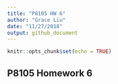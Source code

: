 ```yaml
---
title: "P8105 HW 6"
author: "Grace Liu"
date: "11/27/2018"
output: github_document
---
```


```r
knitr::opts_chunk$set(echo = TRUE)
```

## P8105 Homework 6


